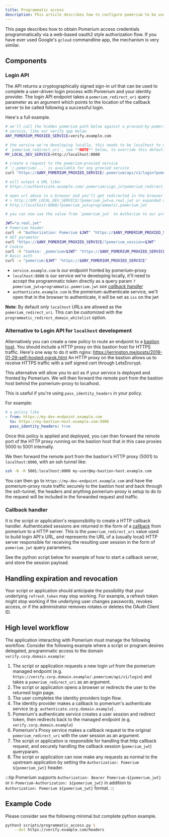 ```yaml
---
title: Programmatic access
description: This article describes how to configure pomerium to be used to enable machine-to-machine programmatic access.
---
```



This page describes how to obtain Pomerium access credentials programmatically via a web-based oauth2 style authorization flow. If you have ever used Google's `gcloud` commandline app, the mechanism is very similar.

## Components

### Login API

The API returns a cryptographically signed sign-in url that can be used to complete a user-driven login process with Pomerium and your identity provider. The login API endpoint takes a `pomerium_redirect_uri` query parameter as an argument which points to the location of the callback server to be called following a successful login.

Here's a full example.

```bash
# we'll call the hidden pomerium path below against a proxied-by-pomerium
# service, like our verify app below
ANY_POMERIUM_PROXIED_SERVICE=verify.example.com

# the service we're developing locally, this needs to be localhost to work with
# `pomerium_redirect_uri`, see **NOTE** below, to override this default
MY_LOCAL_DEV_SERVICE=http://localhost:8000

# create a request to the pomerium-proxied service
# `/.pomerium/...` is available for any proxied service
curl "https://$ANY_POMERIUM_PROXIED_SERVICE/.pomerium/api/v1/login?pomerium_redirect_uri=$MY_LOCAL_DEV_SERVICE"

# will output a URL like:
# https://authenticate.example.com/.pomerium/sign_in?pomerium_redirect_uri=http%3A%2F%2Flocalhost%3Fpomerium_callback_uri%3Dhttps%253A%252F%verify.example.com%252F.pomerium%252Fapi%252Fv1%252Flogin%253Fpomerium_redirect_uri%253Dhttp%253A%252F%252Flocalhost&sig=hsLuzJctmgsN4kbMeQL16fe_FahjDBEcX0_kPYfg8bs%3D&ts=1573262981

# open url above in a browser and you'll get redirected in the browser to
# > http://$MY_LOCAL_DEV_SERVICE/?pomerium_jwt=a.real.jwt or expanded as
# http://localhost:8000/?pomerium_jwt=programmatic.pomerium.jwt

# you can now use the value from `pomerium_jwt` to Authorize to our proxied endpoint (which you could use to proxy `localhost`)

JWT="a.real.jwt"
# Pomerium header
curl -H "Authorization: Pomerium $JWT" "https://$ANY_POMERIUM_PROXIED_SERVICE"
# GET parameter
curl "https://$ANY_POMERIUM_PROXIED_SERVICE/?pomerium_session=$JWT"
# Cookie
curl -H "Cookie: _pomerium=$JWT" "https://$ANY_POMERIUM_PROXIED_SERVICE"
# Basic auth
curl -u "pomerium:$JWT" "https://$ANY_POMERIUM_PROXIED_SERVICE"
```

- `service.example.com` is our endpoint fronted by pomerium-proxy
- `localhost:8000` is our service we're developing locally, it'll need to accept the programmatic token directly as a query param `?pomerium_jwt=programmatic.pomerium.jwt` _see [callback handler](#callback-handler)_
- `authenticate.example.com` is the pomerium-authenticate service, we'll open that in the browser to authenticate, it will be set as `iss` on the jwt

**Note**: By default only `localhost` URLs are allowed as the `pomerium_redirect_uri`. This can be customized with the `programmatic_redirect_domain_whitelist` option.

### Alternative to Login API for `localhost` development

Alternatively you can create a new policy to route an endpoint to a [bastion host](https://en.wikipedia.org/wiki/Bastion_host). You should include a HTTP proxy on this bastion host for HTTPS traffic. Here's one way to do it with nginx: <https://jerrington.me/posts/2019-01-29-self-hosted-ngrok.html> An HTTP proxy on the bastion allows us to receive HTTPS traffic with a self signed cert through LetsEncrypt.

This alternative will allow you to act as if your service is deployed and fronted by Pomerium. We will then forward the remote port from the bastion host behind the pomerium-proxy to localhost.

This is useful if you're using `pass_identity_headers` in your policy.

For example:

```yaml
# a policy like
- from: https://my-dev-endpoint.example.com
  to: https://my-bastion-host.example.com:5000
  pass_identity_headers: true
```

Once this policy is applied and deployed, you can then forward the remote port of the HTTP proxy running on the bastion host that in this case proxies 5000 to 5001 internally.

We then forward the remote port from the bastion's HTTP proxy (5001) to `localhost:8000`, with an ssh tunnel like:

```sh
ssh -N -R 5001:localhost:8000 my-user@my-bastion-host.example.com
```

You can then go to `https://my-dev-endpoint.example.com` and have the pomerium-proxy route traffic securely to the bastion host and back through the ssh-tunnel, the headers and anything pomerium-proxy is setup to do to the request will be included in the forwarded request and traffic.

### Callback handler

It is the script or application's responsibility to create a HTTP callback handler. Authenticated sessions are returned in the form of a [callback](https://developer.okta.com/docs/concepts/auth-overview/#what-kind-of-client-are-you-building) from pomerium to a HTTP server. This is the `pomerium_redirect_uri` value used to build login API's URL, and represents the URL of a (usually local) HTTP server responsible for receiving the resulting user session in the form of `pomerium_jwt` query parameters.

See the python script below for example of how to start a callback server, and store the session payload.

## Handling expiration and revocation

Your script or application should anticipate the possibility that your underlying  `refresh_token` may stop working. For example, a refresh token might stop working if the underlying user changes passwords, revokes access, or if the administrator removes rotates or deletes the OAuth Client ID.

## High level workflow

The application interacting with Pomerium must manage the following workflow. Consider the following example where a script or program desires delegated, programmatic access to the domain `verify.corp.domain.example`:

1. The script or application requests a new login url from the pomerium managed endpoint (e.g. `https://verify.corp.domain.example/.pomerium/api/v1/login`) and takes a `pomerium_redirect_uri` as an argument.
1. The script or application opens a browser or redirects the user to the returned login page.
1. The user completes the identity providers login flow.
1. The identity provider makes a callback to pomerium's authenticate service (e.g. `authenticate.corp.domain.example`) .
1. Pomerium's authenticate service creates a user session and redirect token, then redirects back to the managed endpoint (e.g. `verify.corp.domain.example`)
1. Pomerium's Proxy service makes a callback request to the original `pomerium_redirect_uri` with the user session as an argument.
1. The script or application is responsible for handling that http callback request, and securely handling the callback session (`pomerium_jwt`) queryparam.
1. The script or application can now make any requests as normal to the upstream application by setting the `Authorization: Pomerium ${pomerium_jwt}` header.

:::tip
Pomerium supports `Authorization: Bearer Pomerium-${pomerium_jwt}` or `X-Pomerium-Authorization: ${pomerium_jwt}` in addition to `Authorization: Pomerium ${pomerium_jwt}` format.
:::

## Example Code

Please consider see the following minimal but complete python example.

```bash
python3 scripts/programmatic_access.py \
	--dst https://verify.example.com/headers
```

<ProgrammaticAccess/>

[authorization bearer token]: https://developers.google.com/gmail/markup/actions/verifying-bearer-tokens
[identity provider]: /docs/identity-providers
[proof key for code exchange]: https://tools.ietf.org/html/rfc7636
